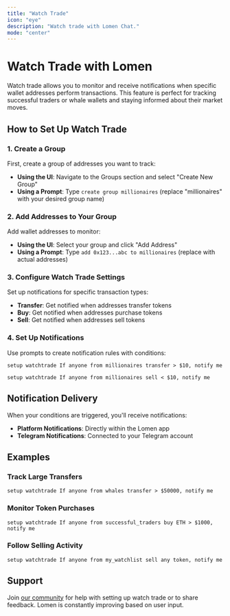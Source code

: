 ```yaml
---
title: "Watch Trade"
icon: "eye"
description: "Watch trade with Lomen Chat."
mode: "center"
---
```


# Watch Trade with Lomen

Watch trade allows you to monitor and receive notifications when specific wallet addresses perform transactions. This feature is perfect for tracking successful traders or whale wallets and staying informed about their market moves.

## How to Set Up Watch Trade

### 1. Create a Group

First, create a group of addresses you want to track:

- **Using the UI**: Navigate to the Groups section and select "Create New Group"
- **Using a Prompt**: Type `create group millionaires` (replace "millionaires" with your desired group name)

### 2. Add Addresses to Your Group

Add wallet addresses to monitor:

- **Using the UI**: Select your group and click "Add Address"
- **Using a Prompt**: Type `add 0x123...abc to millionaires` (replace with actual addresses)

### 3. Configure Watch Trade Settings

Set up notifications for specific transaction types:

- **Transfer**: Get notified when addresses transfer tokens
- **Buy**: Get notified when addresses purchase tokens
- **Sell**: Get notified when addresses sell tokens

### 4. Set Up Notifications

Use prompts to create notification rules with conditions:

```
setup watchtrade If anyone from millionaires transfer > $10, notify me
```

```
setup watchtrade If anyone from millionaires sell < $10, notify me
```

## Notification Delivery

When your conditions are triggered, you'll receive notifications:

- **Platform Notifications**: Directly within the Lomen app
- **Telegram Notifications**: Connected to your Telegram account

## Examples

### Track Large Transfers

```
setup watchtrade If anyone from whales transfer > $50000, notify me
```

### Monitor Token Purchases

```
setup watchtrade If anyone from successful_traders buy ETH > $1000, notify me
```

### Follow Selling Activity

```
setup watchtrade If anyone from my_watchlist sell any token, notify me
```

## Support

Join [our community](https://t.me/lomen_ai) for help with setting up watch trade or to share feedback. Lomen is constantly improving based on user input.
